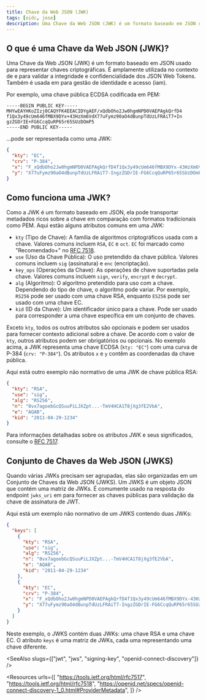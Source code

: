 ```yaml
---
title: Chave da Web JSON (JWK)
tags: [oidc, jose]
description: Uma Chave da Web JSON (JWK) é um formato baseado em JSON usado para representar chaves criptográficas. Quando várias JWKs precisam ser agrupadas, elas são organizadas em um Conjunto de Chaves da Web JSON (JWKS).
---
```


## O que é uma Chave da Web JSON (JWK)?

Uma Chave da Web JSON (JWK) é um formato baseado em JSON usado para representar chaves criptográficas. É amplamente utilizada no contexto de <Ref slug="jws" /> e <Ref slug="jwe" /> para validar a integridade e confidencialidade dos <Ref slug="jwt">JSON Web Tokens</Ref>. Também é usada em <Ref slug="openid-connect" /> para gestão de identidade e acesso (iam).

Por exemplo, uma chave pública ECDSA codificada em PEM:

```
-----BEGIN PUBLIC KEY-----
MHYwEAYHKoZIzj0CAQYFK4EEACIDYgAEF/xQdbOho2Jw0hgmNPD0VAEPAgkQrfD4
f1Qx3y49cUm646fMBX9DYx+43HzXm6VdX77uFymz90aO4dBunpTdUzLFRAiT7+In
gzZGDrIE+FG6CcqQuRP65r65SUzDOmP5
-----END PUBLIC KEY-----
```

...pode ser representada como uma JWK:

```json
{
  "kty": "EC",
  "crv": "P-384",
  "x": "F_xQdbOho2Jw0hgmNPD0VAEPAgkQrfD4f1Qx3y49cUm646fMBX9DYx-43HzXm6Vd",
  "y": "X77uFymz90aO4dBunpTdUzLFRAiT7-IngzZGDrIE-FG6CcqQuRP65r65SUzDOmP5"
}
```

## Como funciona uma JWK?

Como a JWK é um formato baseado em JSON, ela pode transportar metadados ricos sobre a chave em comparação com formatos tradicionais como PEM. Aqui estão alguns atributos comuns em uma JWK:

- `kty` (Tipo de Chave): A família de algoritmos criptográficos usada com a chave. Valores comuns incluem `RSA`, `EC` e `oct`. `EC` foi marcado como "Recomendado+" no [RFC 7518](https://datatracker.ietf.org/doc/html/rfc7518).
- `use` (Uso da Chave Pública): O uso pretendido da chave pública. Valores comuns incluem `sig` (assinatura) e `enc` (encriptação).
- `key_ops` (Operações da Chave): As operações de chave suportadas pela chave. Valores comuns incluem `sign`, `verify`, `encrypt` e `decrypt`.
- `alg` (Algoritmo): O algoritmo pretendido para uso com a chave. Dependendo do tipo de chave, o algoritmo pode variar. Por exemplo, `RS256` pode ser usado com uma chave RSA, enquanto `ES256` pode ser usado com uma chave EC.
- `kid` (ID da Chave): Um identificador único para a chave. Pode ser usado para corresponder a uma chave específica em um conjunto de chaves.

Exceto `kty`, todos os outros atributos são opcionais e podem ser usados para fornecer contexto adicional sobre a chave. De acordo com o valor de `kty`, outros atributos podem ser obrigatórios ou opcionais. No exemplo acima, a JWK representa uma chave ECDSA (`kty: "EC"`) com uma curva de P-384 (`crv: "P-384"`). Os atributos `x` e `y` contêm as coordenadas da chave pública.

Aqui está outro exemplo não normativo de uma JWK de chave pública RSA:

```json
{
  "kty": "RSA",
  "use": "sig",
  "alg": "RS256",
  "n": "0vx7agoebGcQSuuPiLJXZpt...-TmV4HCA1T8jXg3fE2VbA",
  "e": "AQAB",
  "kid": "2011-04-29-1234"
}
```

Para informações detalhadas sobre os atributos JWK e seus significados, consulte o [RFC 7517](https://datatracker.ietf.org/doc/html/rfc7517).

## Conjunto de Chaves da Web JSON (JWKS)

Quando várias JWKs precisam ser agrupadas, elas são organizadas em um Conjunto de Chaves da Web JSON (JWKS). Um JWKS é um objeto JSON que contém uma matriz de JWKs. É comumente usado na resposta do endpoint `jwks_uri` em <Ref slug="openid-connect-discovery" /> para fornecer as chaves públicas para validação da <Ref slug="signing-key">chave de assinatura</Ref> de JWT.

Aqui está um exemplo não normativo de um JWKS contendo duas JWKs:

```json
{
  "keys": [
    {
      "kty": "RSA",
      "use": "sig",
      "alg": "RS256",
      "n": "0vx7agoebGcQSuuPiLJXZpt...-TmV4HCA1T8jXg3fE2VbA",
      "e": "AQAB",
      "kid": "2011-04-29-1234"
    },
    {
      "kty": "EC",
      "crv": "P-384",
      "x": "F_xQdbOho2Jw0hgmNPD0VAEPAgkQrfD4f1Qx3y49cUm646fMBX9DYx-43HzXm6Vd",
      "y": "X77uFymz90aO4dBunpTdUzLFRAiT7-IngzZGDrIE-FG6CcqQuRP65r65SUzDOmP5"
    }
  ]
}
```

Neste exemplo, o JWKS contém duas JWKs: uma chave RSA e uma chave EC. O atributo `keys` é uma matriz de JWKs, cada uma representando uma chave diferente.

<SeeAlso slugs={["jwt", "jws", "signing-key", "openid-connect-discovery"]} />

<Resources
  urls={[
    "https://tools.ietf.org/html/rfc7517",
    "https://tools.ietf.org/html/rfc7518",
    "https://openid.net/specs/openid-connect-discovery-1_0.html#ProviderMetadata",
  ]}
/>